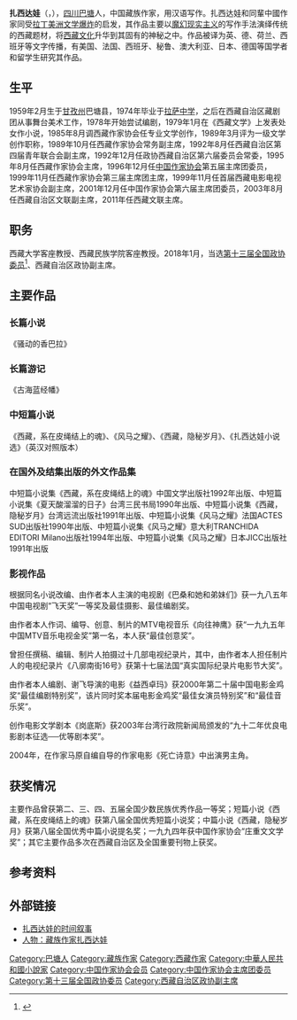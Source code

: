 '''扎西达娃'''（{{bo|z=བཀྲ་ཤིས་ཟླ་བ་}}，{{bd|1959年|2月||}}），[[四川|四川]][[巴塘|巴塘]]人，中国藏族作家，用汉语写作。扎西达娃和同輩中國作家同受[[拉丁美洲文学爆炸|拉丁美洲文学爆炸]]的启发，其作品主要以[[魔幻现实主义|魔幻现实主义]]的写作手法演绎传统的西藏题材，将[[西藏文化|西藏文化]]升华到其固有的神秘之中。作品被译为英、德、荷兰、西班牙等文字传播，有美国、法国、西班牙、秘鲁、澳大利亚、日本、德国等国学者和留学生研究其作品。

== 生平 ==
1959年2月生于[[甘孜州|甘孜州]]巴塘县，1974年毕业于[[拉萨中学|拉萨中学]]，之后在西藏自治区藏剧团从事舞台美术工作，1978年开始尝试编剧，1979年1月在《西藏文学》上发表处女作小说，1985年8月调西藏作家协会任专业文学创作，1989年3月评为一级文学创作职称，1989年10月任西藏作家协会常务副主席，1992年8月任西藏自治区第四届青年联合会副主席，1992年12月任政协西藏自治区第六届委员会常委，1995年8月任西藏作家协会主席，1996年12月任[[中国作家协会|中国作家协会]]第五届主席团委员，1999年11月任西藏作家协会第三届主席团主席，1999年11月任首届西藏电影电视艺术家协会副主席，2001年12月任中国作家协会第六届主席团委员，2003年8月任西藏自治区文联副主席，2011年任西藏文联主席。

== 职务 ==
西藏大学客座教授、西藏民族学院客座教授。2018年1月，当选[[中国人民政治协商会议第十三届全国委员会委员名单|第十三届全国政协委员]]<ref>{{Cite web|url=http://sports.163.com/18/0126/06/D92BRKK400051C89.html|title=中国人民政治协商会议第十三届全国委员会委员名单|accessdate=2018-01-26|last=|work=网易|archive-url=https://web.archive.org/web/20180127143232/http://sports.163.com/18/0126/06/D92BRKK400051C89.html|archive-date=2018-01-27|dead-url=yes}}</ref>、西藏自治区政协副主席。

== 主要作品 ==

=== 长篇小说 ===
《骚动的香巴拉》

=== 长篇游记 ===
《古海蓝经幡》

=== 中短篇小说 ===
《西藏，系在皮绳结上的魂》、《风马之耀》、《西藏，隐秘岁月》、《扎西达娃小说选》（英汉对照版本）

=== 在国外及结集出版的外文作品集 ===
中短篇小说集《西藏，系在皮绳结上的魂》中国文学出版社1992年出版、中短篇小说集《夏天酸溜溜的日子》台湾三民书局1990年出版、中短篇小说集《西藏，隐秘岁月》台湾远流出版社1991年出版、中短篇小说集《风马之耀》法国ACTES SUD出版社1990年出版、中短篇小说集《风马之耀》意大利TRANCHIDA EDITORI Milano出版社1994年出版、中短篇小说集《风马之耀》日本JICC出版社1991年出版

=== 影视作品 ===
根据同名小说改编、由作者本人主演的电视剧《巴桑和她和弟妹们》获一九八五年中国电视剧“飞天奖”一等奖及最佳摄影、最佳编剧奖。

由作者本人作词、编导、创意、制片的MTV电视音乐《向往神鹰》获“一九九五年中国MTV音乐电视金奖”第一名，本人获“最佳创意奖”。

曾担任撰稿、编辑、制片人拍摄过十几部电视纪录片，其中，由作者本人担任制片人的电视纪录片《八廓南街16号》获第十七届法国“真实国际纪录片电影节大奖”。

由作者本人编剧、谢飞导演的电影《益西卓玛》获2000年第二十届中国电影金鸡奖“最佳编剧特别奖”，该片同时奖本届电影金鸡奖“最佳女演员特别奖”和“最佳音乐奖”。

创作电影文学剧本《岗底斯》获2003年台湾行政院新闻局颁发的“九十二年优良电影剧本征选──优等剧本奖”。

2004年，在作家马原自编自导的作家电影《死亡诗意》中出演男主角。

== 获奖情况 ==
主要作品曾获第二、三、四、五届全国少数民族优秀作品一等奖；短篇小说《西藏，系在皮绳结上的魂》获第八届全国优秀短篇小说奖；中篇小说《西藏，隐秘岁月》获第八届全国优秀中篇小说提名奖；一九九四年获中国作家协会“庄重文文学奖”；其它主要作品多次在西藏自治区及全国重要刊物上获奖。

== 参考资料 ==
{{reflist}}

== 外部链接 ==
* [https://web.archive.org/web/20160527034124/http://www.literature.org.cn/Article.aspx?id=53451 扎西达娃的时间叙事]
* [http://www.tibet.cn/2009shipin/sy/zt/201012/t20101217_790744.html 人物：藏族作家扎西达娃] {{Wayback|url=http://www.tibet.cn/2009shipin/sy/zt/201012/t20101217_790744.html |date=20150222015631 }}

{{庄重文文学奖}}
{{西藏自治区领导人}}
{{中国作家协会第六届全国委员会}}
{{中国作家协会第七届全国委员会}}
{{中国作家协会第八届全国委员会}}
{{中国作家协会第九届全国委员会}}
{{中国文学艺术界联合会第九届全国委员会}}
{{中国文学艺术界联合会第十届全国委员会}}

{{Authority control}}
{{DEFAULTSORT:Z}}
[[Category:巴塘人|Category:巴塘人]]
[[Category:藏族作家|Category:藏族作家]]
[[Category:西藏作家|Category:西藏作家]]
[[Category:中華人民共和國小說家|Category:中華人民共和國小說家]]
[[Category:中国作家协会会员|Category:中国作家协会会员]]
[[Category:中国作家协会主席团委员|Category:中国作家协会主席团委员]]
[[Category:第十三届全国政协委员|Category:第十三届全国政协委员]]
[[Category:西藏自治区政协副主席|Category:西藏自治区政协副主席]]